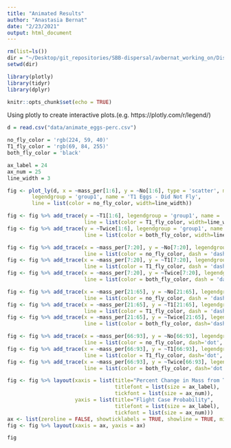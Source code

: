 ```yaml
---
title: "Animated Results"
author: "Anastasia Bernat"
date: "2/23/2021"
output: html_document
---
```


```r
rm(list=ls())
dir = "~/Desktop/git_repositories/SBB-dispersal/avbernat_working_on/Dispersal/Winter_2020/stats/"
setwd(dir) 

library(plotly)
library(tidyr)
library(dplyr)

knitr::opts_chunk$set(echo = TRUE)
```

Using plotly to create interactive plots.(e.g. https://plotly.com/r/legend/)

```r
d = read.csv("data/animate_eggs-perc.csv")
```

```r
no_fly_color = 'rgb(224, 59, 40)'
T1_fly_color = 'rgb(69, 84, 255)'
both_fly_color = 'black'

ax_label = 24
ax_num = 25
line_width = 3

fig <- plot_ly(d, x = ~mass_per[1:6], y = ~No[1:6], type = 'scatter', mode = 'lines',
        legendgroup = 'group1', name = 'T1 Eggs - Did Not Fly', 
        line = list(color = no_fly_color, width=line_width))

fig <- fig %>% add_trace(y = ~T1[1:6], legendgroup = 'group1', name = 'T1 Eggs - T1 Flew',
                         line = list(color = T1_fly_color, width=line_width)) 
fig <- fig %>% add_trace(y = ~Twice[1:6], legendgroup = 'group1', name = 'T1 Eggs - Flew Twice',
                         line = list(color = both_fly_color, width=line_width))

fig <- fig %>% add_trace(x = ~mass_per[7:20], y = ~No[7:20], legendgroup = 'group2', name = 'No Eggs - Did Not Fly',
                         line = list(color = no_fly_color, dash = 'dash', width=line_width)) 
fig <- fig %>% add_trace(x = ~mass_per[7:20], y = ~T1[7:20], legendgroup = 'group2', name = 'No Eggs - T1 Flew',
                         line = list(color = T1_fly_color, dash = 'dash', width=line_width))
fig <- fig %>% add_trace(x = ~mass_per[7:20], y = ~Twice[7:20], legendgroup = 'group2', name = 'No Eggs - Flew Twice',
                         line = list(color = both_fly_color, dash = 'dash', width=line_width))

fig <- fig %>% add_trace(x = ~mass_per[21:65], y = ~No[21:65], legendgroup = 'group3', name = '2 Eggs - Did Not Fly',
                         line = list(color = no_fly_color, dash = 'dashdot', width=line_width))
fig <- fig %>% add_trace(x = ~mass_per[21:65], y = ~T1[21:65], legendgroup = 'group3', name = '2 Eggs - T1 Flew',
                         line = list(color = T1_fly_color, dash = 'dashdot', width=line_width))
fig <- fig %>% add_trace(x = ~mass_per[21:65], y = ~Twice[21:65], legendgroup = 'group3', name = '2 Eggs - Flew Twice',
                         line = list(color = both_fly_color, dash='dashdot', width=line_width))

fig <- fig %>% add_trace(x = ~mass_per[66:93], y = ~No[66:93], legendgroup = 'group4', name = 'T2 Eggs - Did Not Fly',
                         line = list(color = no_fly_color, dash='dot', width=line_width))
fig <- fig %>% add_trace(x = ~mass_per[66:93], y = ~T1[66:93], legendgroup = 'group4', name = 'T2 Eggs - T1 Flew',
                         line = list(color = T1_fly_color, dash='dot', width=line_width))
fig <- fig %>% add_trace(x = ~mass_per[66:93], y = ~Twice[66:93], legendgroup = 'group4', name = 'T2 Eggs - Flew Twice',
                         line = list(color = both_fly_color, dash='dot', width=line_width))

fig <- fig %>% layout(xaxis = list(title="Percent Change in Mass from T1 to T2 (g)", 
                                   titlefont = list(size = ax_label),
                                   tickfont = list(size = ax_num)), 
                      yaxis = list(title="Flight Case Probability", 
                                   titlefont = list(size = ax_label),
                                   tickfont = list(size = ax_num)))
ax <- list(zeroline = FALSE, showticklabels = TRUE, showline = TRUE, mirror = T, showgrid=FALSE)
fig <- fig %>% layout(xaxis = ax, yaxis = ax)

```

```r
fig
```




